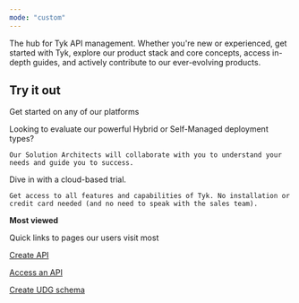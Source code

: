 ```yaml
---
mode: "custom"
---
```


<Card title="Tyk Documentation">
  The <Tooltip tip="this one">hub for Tyk API ma</Tooltip>nagement. Whether you're new or experienced, get started with Tyk, explore our product stack and core concepts, access in-depth guides, and actively contribute to our ever-evolving products.
</Card>

## **Try it out**

Get started on any of our platforms

<CardGroup cols={2}>
  <Card title="Schedule your guided evaluation" href="https://tyk.mintlify.app/mintdocs" cta="Get In Touch">
    Looking to evaluate our powerful Hybrid or Self-Managed deployment types?

    Our Solution Architects will collaborate with you to understand your needs and guide you to success.
  </Card>
  <Card title="Start your 48-hour free trial" icon="sparkles" href="https://tyk.mintlify.app/mintdocs" cta="Srart trial">
    Dive in with a cloud-based trial.

    Get access to all features and capabilities of Tyk. No installation or credit card needed (and no need to speak with the sales team).
  </Card>
</CardGroup>

**Most viewed**

Quick links to pages our users visit most

<Columns cols={3}>
   <a href="/getting-started/create-api/" className="text-primary fs-xs">Create API</a>
  
  <a href="/getting-started/create-api-key/" className="text-primary fs-xs">Access an API</a>

   <a href="/universal-data-graph/udg-getting-started/creating-schema/" className="text-primary fs-xs">Create UDG schema</a>
</Columns>